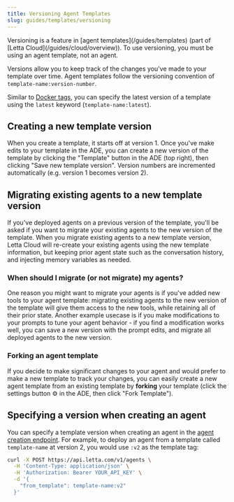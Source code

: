 ```yaml
---
title: Versioning Agent Templates
slug: guides/templates/versioning
---
```


<Note>
Versioning is a feature in [agent templates](/guides/templates) (part of [Letta Cloud](/guides/cloud/overview)).
To use versioning, you must be using an agent template, not an agent.
</Note>

Versions allow you to keep track of the changes you've made to your template over time.
Agent templates follow the versioning convention of `template-name:version-number`.

Similar to [Docker tags](https://docs.docker.com/get-started/docker-concepts/building-images/build-tag-and-publish-an-image/#tagging-images), you can specify the latest version of a template using the `latest` keyword (`template-name:latest`).

## Creating a new template version
When you create a template, it starts off at version 1.
Once you've make edits to your template in the ADE, you can create a new version of the template by clicking the "Template" button in the ADE (top right), then clicking "Save new template version".
Version numbers are incremented automatically (e.g. version 1 becomes version 2).

## Migrating existing agents to a new template version
If you've deployed agents on a previous version of the template, you'll be asked if you want to migrate your existing agents to the new version of the template.
When you migrate existing agents to a new template version, Letta Cloud will re-create your existing agents using the new template information, but keeping prior agent state such as the conversation history, and injecting memory variables as needed.

### When should I migrate (or not migrate) my agents?
One reason you might want to migrate your agents is if you've added new tools to your agent template: migrating existing agents to the new version of the template will give them access to the new tools, while retaining all of their prior state.
Another example usecase is if you make modifications to your prompts to tune your agent behavior - if you find a modification works well, you can save a new version with the prompt edits, and migrate all deployed agents to the new version.

### Forking an agent template
If you decide to make significant changes to your agent and would prefer to make a new template to track your changes, you can easily create a new agent template from an existing template by **forking** your template (click the settings button ⚙️ in the ADE, then click "Fork Template").

## Specifying a version when creating an agent

You can specify a template version when creating an agent in the [agent creation endpoint](/api-reference/agents/create).
For example, to deploy an agent from a template called `template-name` at version 2, you would use `:v2` as the template tag:
```sh
curl -X POST https://api.letta.com/v1/agents \
  -H 'Content-Type: application/json' \
  -H 'Authorization: Bearer YOUR_API_KEY' \
  -d '{
    "from_template": template-name:v2"
  }'
```
